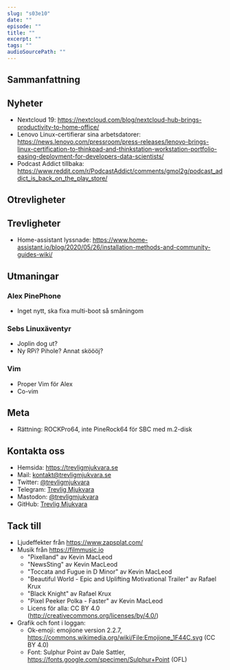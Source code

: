 ```yaml
---
slug: "s03e10"
date: ""
episode: ""
title: ""
excerpt: ""
tags: ""
audioSourcePath: ""
---
```


## Sammanfattning

## Nyheter
- Nextcloud 19: https://nextcloud.com/blog/nextcloud-hub-brings-productivity-to-home-office/
- Lenovo Linux-certifierar sina arbetsdatorer: https://news.lenovo.com/pressroom/press-releases/lenovo-brings-linux-certification-to-thinkpad-and-thinkstation-workstation-portfolio-easing-deployment-for-developers-data-scientists/
- Podcast Addict tillbaka: https://www.reddit.com/r/PodcastAddict/comments/gmol2g/podcast_addict_is_back_on_the_play_store/

## Otrevligheter

## Trevligheter
- Home-assistant lyssnade: https://www.home-assistant.io/blog/2020/05/26/installation-methods-and-community-guides-wiki/

## Utmaningar
### Alex PinePhone
- Inget nytt, ska fixa multi-boot så småningom

### Sebs Linuxäventyr
- Joplin dog ut?
- Ny RPi? Pihole? Annat sköööj?

### Vim
- Proper Vim för Alex
- Co-vim

## Meta
- Rättning: ROCKPro64, inte PineRock64 för SBC med m.2-disk

## Kontakta oss

- Hemsida: https://trevligmjukvara.se
- Mail: kontakt@trevligmjukvara.se
- Twitter: [@trevligmjukvara](https://twitter.com/trevligmjukvara)
- Telegram: [Trevlig Mjukvara](https://t.me/trevligmjukvara)
- Mastodon: [@trevligmjukvara](https://mastodon.linuxkompis.se/@trevligmjukvara)
- GitHub: [Trevlig Mjukvara](https://github.com/trevligmjukvara)

## Tack till

- Ljudeffekter från https://www.zapsplat.com/
- Musik från https://filmmusic.io
  - "Pixelland" av Kevin MacLeod
  - "NewsSting" av Kevin MacLeod
  - "Toccata and Fugue in D Minor" av Kevin MacLeod
  - "Beautiful World - Epic and Uplifting Motivational Trailer" av Rafael Krux
  - "Black Knight" av Rafael Krux
  - "Pixel Peeker Polka - Faster" av Kevin MacLeod
  - Licens för alla: CC BY 4.0 (http://creativecommons.org/licenses/by/4.0/)
- Grafik och font i loggan:
  - Ok-emoji: emojione version 2.2.7, https://commons.wikimedia.org/wiki/File:Emojione_1F44C.svg (CC BY 4.0)
  - Font: Sulphur Point av Dale Sattler, https://fonts.google.com/specimen/Sulphur+Point (OFL)
